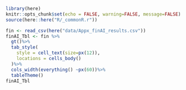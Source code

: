```r
library(here)
knitr::opts_chunk$set(echo = FALSE, warning=FALSE, message=FALSE)
source(here::here("R/_commonR.r"))
```

```r
fin <- read_csv(here("data/Appx_finAI_results.csv"))
finAI_Tbl <- fin %>%
  gt()%>%
  tab_style(
    style = cell_text(size=px(12)),
    locations = cells_body()
  )%>%
  cols_width(everything() ~px(60))%>%
  tableTheme()
finAI_Tbl
```